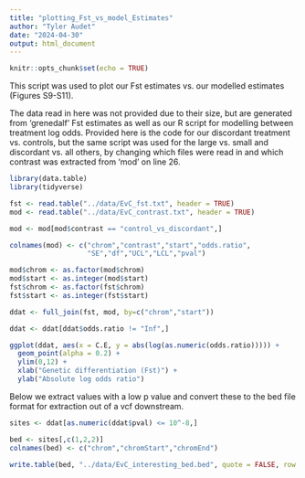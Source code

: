 ```yaml
---
title: "plotting_Fst_vs_model_Estimates"
author: "Tyler Audet"
date: "2024-04-30"
output: html_document
---
```


```r
knitr::opts_chunk$set(echo = TRUE)
```

This script was used to plot our Fst estimates vs. our modelled estimates (Figures S9-S11).

The data read in here was not provided due to their size, but are generated from 'grenedalf' Fst estimates as well as our R script for modelling between treatment log odds. Provided here is the code for our discordant treatment vs. controls, but the same script was used for the large vs. small and discordant vs. all others, by changing which files were read in and which contrast was extracted from 'mod' on line 26.

```r
library(data.table)
library(tidyverse)

fst <- read.table("../data/EvC_fst.txt", header = TRUE)
mod <- read.table("../data/EvC_contrast.txt", header = TRUE)
```

```r

mod <- mod[mod$contrast == "control_vs_discordant",]

colnames(mod) <- c("chrom","contrast","start","odds.ratio",
                   "SE","df","UCL","LCL","pval")

mod$chrom <- as.factor(mod$chrom)
mod$start <- as.integer(mod$start)
fst$chrom <- as.factor(fst$chrom)
fst$start <- as.integer(fst$start)

ddat <- full_join(fst, mod, by=c("chrom","start"))

ddat <- ddat[ddat$odds.ratio != "Inf",]

ggplot(ddat, aes(x = C.E, y = abs(log(as.numeric(odds.ratio))))) +
  geom_point(alpha = 0.2) +
  ylim(0,12) +
  xlab("Genetic differentiation (Fst)") +
  ylab("Absolute log odds ratio")
```

Below we extract values with a low p value and convert these to the bed file format for extraction out of a vcf downstream.

```r

sites <- ddat[as.numeric(ddat$pval) <= 10^-8,]

bed <- sites[,c(1,2,2)]
colnames(bed) <- c("chrom","chromStart","chromEnd")
                             
write.table(bed, "../data/EvC_interesting_bed.bed", quote = FALSE, row.names = FALSE, col.names = TRUE)           


```

